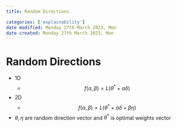 ```yaml
---
title: Random Directions

categories: ['explainability']
date modified: Monday 27th March 2023, Mon
date created: Monday 27th March 2023, Mon
---
```


# Random Directions


- 1D
	- $$
f(\alpha, \beta) = L(\theta^{*}+ \alpha \delta)
$$
- 2D
	- $$
f(\alpha, \beta) = L(\theta^{*}+ \alpha \delta + \beta \eta)
$$
- $\theta, \eta$ are random direction vector and $\theta^{*}$ is optimal weights vector



